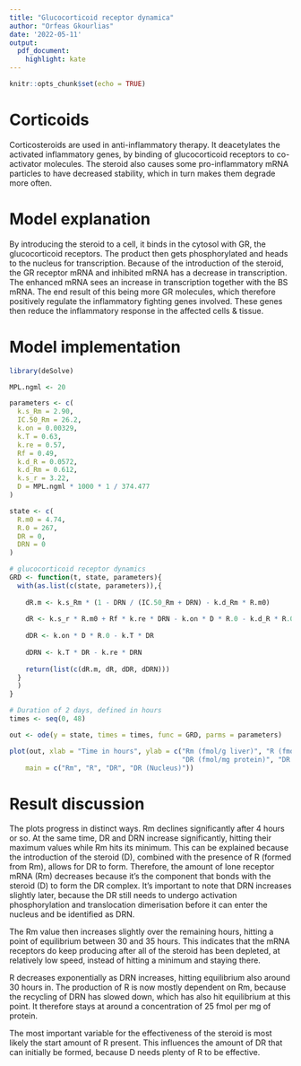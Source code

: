 ```yaml
---
title: "Glucocorticoid receptor dynamica"
author: "Orfeas Gkourlias"
date: '2022-05-11'
output: 
  pdf_document:
    highlight: kate
---
```


```r
knitr::opts_chunk$set(echo = TRUE)
```

# Corticoids

Corticosteroids are used in anti-inflammatory therapy. It deacetylates the activated inflammatory genes, by binding of glucocorticoid receptors to co-activator molecules. The steroid also causes some pro-inflammatory mRNA particles to have decreased stability, which in turn makes them degrade more often.

# Model explanation

By introducing the steroid to a cell, it binds in the cytosol with GR, the glucocorticoid receptors. The product then gets phosphorylated and heads to the nucleus for transcription. Because of the introduction of the steroid, the GR receptor mRNA and inhibited mRNA has a decrease in transcription. The enhanced mRNA sees an increase in transcription together with the BS mRNA. The end result of this being more GR molecules, which therefore positively regulate the inflammatory fighting genes involved. These genes then reduce the inflammatory response in the affected cells & tissue.

# Model implementation

```r
library(deSolve)

MPL.ngml <- 20

parameters <- c(
  k.s_Rm = 2.90,
  IC.50_Rm = 26.2,
  k.on = 0.00329,
  k.T = 0.63,
  k.re = 0.57,
  Rf = 0.49,
  k.d_R = 0.0572,
  k.d_Rm = 0.612,
  k.s_r = 3.22,
  D = MPL.ngml * 1000 * 1 / 374.477
)

state <- c(
  R.m0 = 4.74,
  R.0 = 267,
  DR = 0,
  DRN = 0
)

# glucocorticoid receptor dynamics
GRD <- function(t, state, parameters){
  with(as.list(c(state, parameters)),{
    
    dR.m <- k.s_Rm * (1 - DRN / (IC.50_Rm + DRN) - k.d_Rm * R.m0)
    
    dR <- k.s_r * R.m0 + Rf * k.re * DRN - k.on * D * R.0 - k.d_R * R.0
    
    dDR <- k.on * D * R.0 - k.T * DR
    
    dDRN <- k.T * DR - k.re * DRN
    
    return(list(c(dR.m, dR, dDR, dDRN)))
  }
  )
}

# Duration of 2 days, defined in hours
times <- seq(0, 48)

out <- ode(y = state, times = times, func = GRD, parms = parameters)

plot(out, xlab = "Time in hours", ylab = c("Rm (fmol/g liver)", "R (fmol/mg protein)",
                                           "DR (fmol/mg protein)", "DR (fmol/mg protein)"),
    main = c("Rm", "R", "DR", "DR (Nucleus)"))

```

# Result discussion

The plots progress in distinct ways. Rm declines significantly after 4 hours or so. At the same time, DR and DRN increase significantly, hitting their maximum values while Rm hits its minimum. This can be explained because the introduction of the steroid (D), combined with the presence of R (formed from Rm), allows for DR to form. Therefore, the amount of lone receptor mRNA (Rm) decreases because it's the component that bonds with the steroid (D) to form the DR complex. It's important to note that DRN increases slightly later, because the DR still needs to undergo activation phosphorylation and translocation dimerisation before it can enter the nucleus and be identified as DRN.

The Rm value then increases slightly over the remaining hours, hitting a point of equilibrium between 30 and 35 hours. This indicates that the mRNA receptors do keep producing after all of the steroid has been depleted, at relatively low speed, instead of hitting a minimum and staying there.

R decreases exponentially as DRN increases, hitting equilibrium also around 30 hours in. The production of R is now mostly dependent on Rm, because the recycling of DRN has slowed down, which has also hit equilibrium at this point. It therefore stays at around a concentration of 25 fmol per mg of protein.

The most important variable for the effectiveness of the steroid is most likely the start amount of R present. This influences the amount of DR that can initially be formed, because D needs plenty of R to be effective.